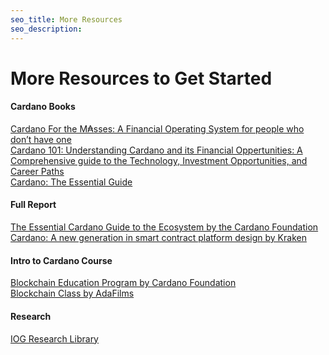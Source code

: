 ```yaml
---
seo_title: More Resources
seo_description: 
---
```


# More Resources to Get Started

#### Cardano Books
[Cardano For the M₳sses: A Financial Operating System for people who don’t have one](https://www.amazon.com/dp/B0B912X5G6)  
[Cardano 101: Understanding Cardano and its Financial Oppertunities: A Comprehensive guide to the Technology, Investment Opportunities, and Career Paths](https://www.amazon.com/dp/B0C524H491)  
[Cardano: The Essential Guide](https://www.amazon.com/dp/B0B1DSTS3X)  

#### Full Report
[The Essential Cardano Guide to the Ecosystem by the Cardano Foundation](https://landing.essentialcardano.io/guide-to-the-ecosystem)  
[Cardano: A new generation in smart contract platform design by Kraken](https://blog.kraken.com/crypto-education/kraken-intelligence/cardano-a-new-generation-in-smart-contract-platform-design)  

#### Intro to Cardano Course
[Blockchain Education Program by Cardano Foundation](https://education.cardano.org/)  
[Blockchain Class by AdaFilms](https://www.adafilms.art/blockchain-class)  

#### Research
[IOG Research Library](https://iohk.io/en/research/library/)  
